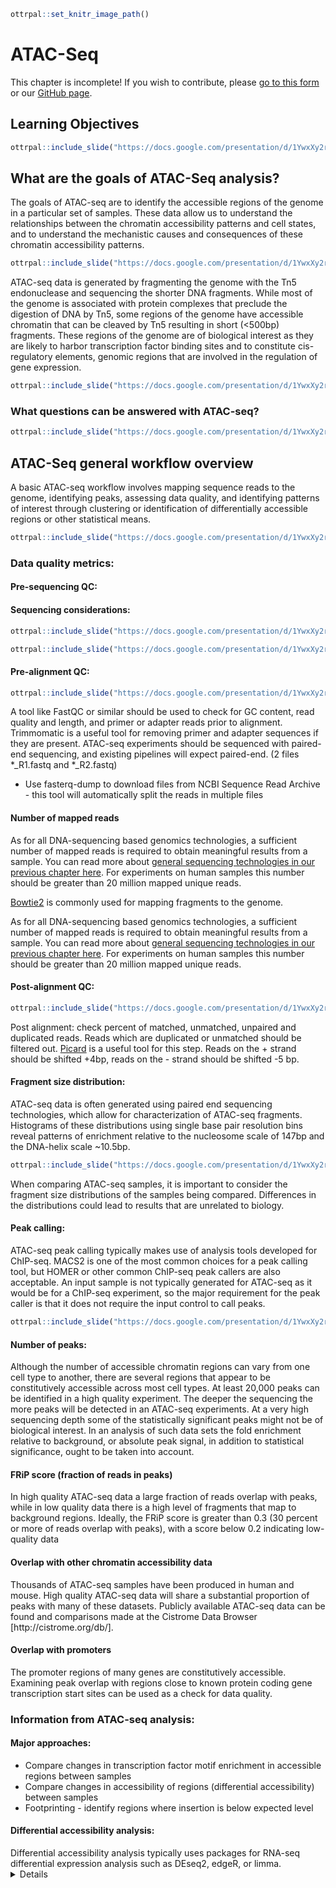 
```r
ottrpal::set_knitr_image_path()
```

# ATAC-Seq

<div class = "warning">
This chapter is incomplete! If you wish to contribute, please [go to this form](https://forms.gle/dqYgmKH8XXE2ohwD9) or our [GitHub page](https://github.com/fhdsl/Choosing_Genomics_Tools).
</div>

## Learning Objectives

```r
ottrpal::include_slide("https://docs.google.com/presentation/d/1YwxXy2rnUgbx_7B7ENH9wpDX-j6JpJz6lGVzOkjo0qY/edit#slide=id.g12890ae15d7_0_66")
```

## What are the goals of ATAC-Seq analysis?

The goals of ATAC-seq are to identify the accessible regions of the genome in a particular set of samples. These data allow us to understand the relationships between the chromatin accessibility patterns and cell states, and to understand the mechanistic causes and consequences of these chromatin accessibility patterns.  

```r
ottrpal::include_slide("https://docs.google.com/presentation/d/1YwxXy2rnUgbx_7B7ENH9wpDX-j6JpJz6lGVzOkjo0qY/edit#slide=id.g14492c87338_0_23")
```

ATAC-seq data is generated by fragmenting the genome with the Tn5 endonuclease and sequencing the shorter DNA fragments. While most of the genome is associated with protein complexes that preclude the digestion of DNA by Tn5, some regions of the genome have accessible chromatin that can be cleaved by Tn5 resulting in short (<500bp) fragments. These regions of the genome are of biological interest as they are likely to harbor transcription factor binding sites and to constitute cis-regulatory elements, genomic regions that are involved in the regulation of gene expression.


```r
ottrpal::include_slide("https://docs.google.com/presentation/d/1YwxXy2rnUgbx_7B7ENH9wpDX-j6JpJz6lGVzOkjo0qY/edit#slide=id.g15b5d73942d_0_18")
```

### What questions can be answered with ATAC-seq?

```r
ottrpal::include_slide("https://docs.google.com/presentation/d/1YwxXy2rnUgbx_7B7ENH9wpDX-j6JpJz6lGVzOkjo0qY/edit#slide=id.g1567d947351_0_0")
```

## ATAC-Seq general workflow overview

A basic ATAC-seq workflow involves mapping sequence reads to the genome, identifying peaks, assessing data quality, and identifying patterns of interest through clustering or identification of differentially accessible regions or other statistical means.

```r
ottrpal::include_slide("https://docs.google.com/presentation/d/1YwxXy2rnUgbx_7B7ENH9wpDX-j6JpJz6lGVzOkjo0qY/edit#slide=id.g15b5d73942d_0_18")
```

### Data quality metrics:

#### Pre-sequencing QC:

#### Sequencing considerations:

```r
ottrpal::include_slide("https://docs.google.com/presentation/d/1YwxXy2rnUgbx_7B7ENH9wpDX-j6JpJz6lGVzOkjo0qY/edit#slide=id.g1567d947351_0_57")
```

```r
ottrpal::include_slide("https://docs.google.com/presentation/d/1YwxXy2rnUgbx_7B7ENH9wpDX-j6JpJz6lGVzOkjo0qY/edit#slide=id.g1567d947351_0_63")
```

#### Pre-alignment QC:

```r
ottrpal::include_slide("https://docs.google.com/presentation/d/1YwxXy2rnUgbx_7B7ENH9wpDX-j6JpJz6lGVzOkjo0qY/edit#slide=id.g1567d947351_0_50")
```

A tool like FastQC or similar should be used to check for GC content, read quality and length, and primer or adapter reads prior to alignment. Trimmomatic is a useful tool for removing primer and adapter sequences if they are present. ATAC-seq experiments should be sequenced with paired-end sequencing, and existing pipelines will expect paired-end. (2 files *_R1.fastq and *_R2.fastq)

- Use fasterq-dump to download files from NCBI Sequence Read Archive - this tool will automatically split the reads in multiple files


#### Number of mapped reads

As for all DNA-sequencing based genomics technologies, a sufficient number of mapped reads is required to obtain meaningful results from a sample. You can read more about [general sequencing technologies in our previous chapter here](http://hutchdatascience.org/Choosing_Genomics_Tools/sequencing-data.html). For experiments on human samples this number should be greater than 20 million mapped unique reads.

[Bowtie2](https://bowtie-bio.sourceforge.net/index.shtml) is commonly used for mapping fragments to the genome.

As for all DNA-sequencing based genomics technologies, a sufficient number of mapped reads is required to obtain meaningful results from a sample. You can read more about [general sequencing technologies in our previous chapter here](http://hutchdatascience.org/Choosing_Genomics_Tools/sequencing-data.html). For experiments on human samples this number should be greater than 20 million mapped unique reads.

#### Post-alignment QC:

```r
ottrpal::include_slide("https://docs.google.com/presentation/d/1YwxXy2rnUgbx_7B7ENH9wpDX-j6JpJz6lGVzOkjo0qY/edit#slide=id.g1567d947351_0_50")
```

Post alignment: check percent of matched, unmatched, unpaired and duplicated reads. Reads which are duplicated or unmatched should be filtered out.
[Picard](https://broadinstitute.github.io/picard/) is a useful tool for this step.
Reads on the + strand should be shifted +4bp, reads on the - strand should be shifted -5 bp.

#### Fragment size distribution:

ATAC-seq data is often generated using paired end sequencing technologies, which allow for characterization of ATAC-seq fragments. Histograms of these distributions using single base pair resolution bins reveal patterns of enrichment relative to the nucleosome scale of 147bp and the DNA-helix scale ~10.5bp.

```r
ottrpal::include_slide("https://docs.google.com/presentation/d/1YwxXy2rnUgbx_7B7ENH9wpDX-j6JpJz6lGVzOkjo0qY/edit#slide=id.g1567d947351_0_43")
```

When comparing ATAC-seq samples, it is important to consider the fragment size distributions of the samples being compared. Differences in the distributions could lead to results that are unrelated to biology.


#### Peak calling:

ATAC-seq peak calling typically makes use of analysis tools developed for ChIP-seq. MACS2 is one of the most common choices for a peak calling tool, but HOMER or other common ChIP-seq peak callers are also acceptable.
An input sample is not typically generated for ATAC-seq as it would be for a ChIP-seq experiment, so the major requirement for the peak caller is that it does not require the input control to call peaks.

```r
ottrpal::include_slide("https://docs.google.com/presentation/d/1YwxXy2rnUgbx_7B7ENH9wpDX-j6JpJz6lGVzOkjo0qY/edit#slide=id.g15b5d73942d_0_26")
```
#### Number of peaks:

Although the number of accessible chromatin regions can vary from one cell type to another, there are several regions that appear to be constitutively accessible across most cell types. At least 20,000 peaks can be identified in a high quality experiment.  The deeper the sequencing the more peaks will be detected in an ATAC-seq experiments. At a very high sequencing depth some of the statistically significant peaks might not be of biological interest. In an analysis of such data sets the fold enrichment relative to background, or absolute peak signal, in addition to statistical significance, ought to be taken into account.

#### FRiP score (fraction of reads in peaks)

In high quality ATAC-seq data a large fraction of reads overlap with peaks, while in low quality data there is a high level of fragments that map to background regions. Ideally, the FRiP score is greater than 0.3 (30 percent or more of reads overlap with peaks), with a score below 0.2 indicating low-quality data
<Slide>

#### Overlap with other chromatin accessibility data

Thousands of ATAC-seq samples have been produced in human and mouse. High quality ATAC-seq data will share a substantial proportion of peaks with many of these datasets. Publicly available ATAC-seq data can be found and comparisons made at the Cistrome Data Browser [http://cistrome.org/db/].

#### Overlap with promoters

The promoter regions of many genes are constitutively accessible. Examining peak overlap with regions close to known protein coding gene transcription start sites can be used as a check for data quality.

### Information from ATAC-seq analysis:

#### Major approaches:

- Compare changes in transcription factor motif enrichment in accessible regions between samples
- Compare changes in accessibility of regions (differential accessibility) between samples
- Footprinting - identify regions where insertion is below expected level

#### Differential accessibility analysis:

Differential accessibility analysis typically uses packages for RNA-seq differential expression analysis such as  DEseq2, edgeR, or limma. <details here>
All three are available as R packages and can be installed using Bioconductor, a bioinformatics package manager for R. Unfortunately, there are no well-established packages for this analysis in other languages such as Python. Differential accessibility analysis is an approach with high potential, but care must be taken in processing and normalizing the data for accurate results.

#### Motif analysis:

Motif analysis in ATAC-seq is more complex than for ChIP-seq because a larger set of TFs are responsible for the emergence of chromatin accessible regions than for the binding sites of a particular TF. Nevertheless, in the analysis of differential ATAC-seq peaks motif analysis can be used to reveal the TFs related to differences between conditions. This type of analysis is most likely to be successful when the ATAC-seq between closely related conditions or cell types is being compared.

[The MEME suite](https://meme-suite.org/meme/) has a variety of tools for motif analysis available in both web and command-line versions.

#### Motif Scanning

Motif scanning is an analysis technique which identifies putative transcription factor binding sites (TFBS) which sufficiently match a given TF motif’s position-weight matrix.  PWMscan is a straightforward online tool, but not the best option for high throughput. FIMO is an alternative which can be used either on the web or the command line. This approach will identify all sites within the genome which are likely to bind a single transcription factor.

#### Motif discovery:

Homer or MEME. These tools identify overrepresented sequences within the accessible peaks, regardless of whether they match a previously defined motif.
Once the ATAC-seq peaks are determined, the next step is to search for enriched DNA sequence motifs within these regions. This is accomplished by using motif discovery algorithms such as MEME Suite, HOMER, or DREME. These tools scan the ATAC-seq peaks for overrepresented sequence patterns, which may correspond to binding sites for specific transcription factors or other regulatory elements. The motifs discovered can be compared against existing motif databases, such as JASPAR or TRANSFAC, to annotate the potential transcription factor binding sites.

#### Motif Enrichment:

These motif enrichment tools will scan through and identify matches to known motif sequences within accessible sites, and additionally will quantify whether the motif is significantly enriched compared to a control sample (input, uncommon with ATAC-seq) or a shuffled sequence to mimic background.

After identifying the enriched motifs, researchers can perform motif enrichment analysis to determine the significance of these motifs in the ATAC-seq peaks. This is often done using statistical tools like Fisher's exact test or hypergeometric test, which assess the enrichment of specific motifs compared to their background occurrence in the genome. Additionally, tools like GREAT or HOMER can be employed to perform gene ontology analysis and assess the functional relevance of the identified motifs in biological processes and pathways.

Overall, ATAC-seq motif enrichment analysis provides researchers with valuable insights into the regulatory landscape of the genome. By identifying enriched motifs within accessible chromatin regions, researchers can gain a deeper understanding of the transcriptional regulatory networks and potentially uncover novel transcription factors involved in specific biological processes or diseases. This analysis serves as a powerful tool for unraveling the intricacies of gene regulation and can pave the way for further investigations in functional genomics and therapeutic development.
Homer or MEME suite tools.

## ATAC-Seq data **strengths**:

- The ATAC-seq is easy to adopt and has been  used by many laboratories to generate high quality data for characterizing accessible chromatin in cell lines or sorted cells derived from tissues.
- In principle, ATAC-seq can identify a large proportion of cis-regulatory elements.
- In contrast to ChIP-seq, ATAC-seq does not require specific antibodies- ATAC-seq is a time-efficient protocol which requires low cell input.
- In comparison with histone modification ChIP-seq, ATAC-seq provides a higher resolution assessment of the cis-regulatory genomic regions. Histone modification ChIP-seq, in contrast, tends to be localized on nucleosomes flanking the site of interest and can spread to nucleosomes beyond the immediate flanking ones.

## ATAC-Seq data **limitations**:

- ATAC-seq does not precisely identify the  transcription factors or other chromatin associated factors that bind in or around chromatin accessible regions. This type of information needs to be inferred through analysis of transcription factor binding motif analysis or ChIP-seq data.
- Whereas ATAC-seq indicates the presence of a putative cis-regulatory element, H3K27ac ChIP-seq is able to separate accessible regions from those that are accessible and active.
- Accessible regions are not necessarily cis-regulatory regions, although many of them are.
- The genes that are regulated by cis-regulatory elements cannot be identified conclusively by ATAC-seq alone.
- ATAC-seq data can be biased, and affected by batch effects like any other genomics data type. When comparing ATAC-seq data good experimental design principles like the inclusion of biological replicates and consideration of controls, are needed for a meaningful outcome.  .

## ATAC-Seq data considerations

The nucleosome is the fundamental unit of chromatin packaging in the genome and nucleosomal DNA is far less likely to be cleaved by the Tn5 nuclease than linker DNA. When DNA is fragmented by Tn5 the positions of the endpoints relative to the nucleosomes is an important consideration. When the ends are less than 147bp apart it is likely that both ends originate from the same linker region. Longer fragments can result from cuts on opposite sides of the same nucleosome, or even opposite sides of a genomic interval that encompasses multiple nucleosomes. The short fragments are therefore most likely to be nucleosome free and provide stronger evidence for transcription factor binding sites.

As will other genomics protocols, ATAC-seq data is subject to biases introduced in the ATAC-seq protocol and in the sequencing itself. Comparison of ATAC-seq data generated in different batches, by different laboratories or using different protocols might not be directly comparable. In addition, the Tn5 endonuclease does have biases in the precise DNA sequences it can cut. This should be taken into consideration when carrying out base pair resolution analyses including footprinting analysis and analysis of the effects of sequence variants on chromatin accessibility.   

Read depth will impact ATAC-seq signal, but enzyme strength and conditions can also alter the distribution of cuts.

When using ATAC-seq data to answer biological questions it is important to understand what types of bias could impact the results. To ensure valid results the analysis needs to use appropriate statistical methods, ensure enough high quality ATAC-seq data is available, including controls, and possibly reframing the questions.


## ATAC-seq analysis tools

<div class = "warning">
This section has been written by AI ([Claude 3.7 Sonnet](https://poe.com/Claude-Sonnet-3.7)) and needs verification by experts. This is meant to give you a basic idea of the pros and cons of these tools but should ultimately be used with your own judgment.
</div>

- [MACS2](https://github.com/macs3-project/MACS)[@zhang2008model]:
  - **Pros**: widely used, handles both paired-end and single-end sequencing data, allows for differential peak calling between different samples.
  - **Cons**: assumes that all peaks have the same shape, may not be as accurate as other peak-calling tools in some cases.

- [HOMER](http://homer.ucsd.edu/homer/introduction/programs.html)[@heinz2010simple]:
  - **Pros**: includes tools for peak-calling, motif analysis, and annotation of nearby genes, user-friendly interface, handles both paired-end and single-end sequencing data.
  - **Cons**: may not be as accurate as other peak-calling tools in some cases.

- [ATACseqQC](https://bioconductor.org/packages/release/bioc/html/ATACseqQC.html)[@schep2017chromvar]:
  - **Pros:** provides several metrics and plots for evaluating data quality, identifies potential issues with data such as batch effects, sequencing depth, and library complexity.
  - **Cons**: does not perform peak-calling or downstream analysis.

- [deeptools](https://deeptools.readthedocs.io/en/develop/)[@ramirez2016deeptools2]:
  - **Pros**: includes tools for normalization, visualization, and comparison of ATAC-seq data, generates heatmaps, profiles, and other plots for visualizing chromatin accessibility.
  - **Cons**: may require some programming skills to use effectively.

- [DFilter](https://reggenlab.github.io/DFilter/tutorial.html) [@ghavi2019highly]:
  - **Pros**: uses a deep learning approach to predict the likelihood of a genomic region being an ATAC-seq peak, can handle both paired-end and single-end sequencing data, has been shown to outperform other peak-calling tools in some cases.
  - **Cons**: may require more computational resources than other tools.

## Additional tutorials and tools

<div class = "warning">
This section has been written by AI ([Claude 3.7 Sonnet](https://poe.com/Claude-Sonnet-3.7)) and needs verification by experts. This is meant to give you a basic idea of the pros and cons of these tools but should ultimately be used with your own judgment.
</div>

- [MACS2](https://github.com/macs3-project/MACS)[@zhang2008model]:
  - **Pros**: widely used, handles both paired-end and single-end sequencing data, allows for differential peak calling between different samples.
  - **Cons**: assumes that all peaks have the same shape, may not be as accurate as other peak-calling tools in some cases.

- [HOMER](http://homer.ucsd.edu/homer/introduction/programs.html)[@heinz2010simple]:
  - **Pros**: includes tools for peak-calling, motif analysis, and annotation of nearby genes, user-friendly interface, handles both paired-end and single-end sequencing data.
  - **Cons**: may not be as accurate as other peak-calling tools in some cases.

- [ATACseqQC](https://bioconductor.org/packages/release/bioc/html/ATACseqQC.html)[@schep2017chromvar]:
  - **Pros:** provides several metrics and plots for evaluating data quality, identifies potential issues with data such as batch effects, sequencing depth, and library complexity.
  - **Cons**: does not perform peak-calling or downstream analysis.

- [deeptools](https://deeptools.readthedocs.io/en/develop/)[@ramirez2016deeptools2]:
  - **Pros**: includes tools for normalization, visualization, and comparison of ATAC-seq data, generates heatmaps, profiles, and other plots for visualizing chromatin accessibility.
  - **Cons**: may require some programming skills to use effectively.

- [DFilter](https://reggenlab.github.io/DFilter/tutorial.html) [@ghavi2019highly]:
  - **Pros**: uses a deep learning approach to predict the likelihood of a genomic region being an ATAC-seq peak, can handle both paired-end and single-end sequencing data, has been shown to outperform other peak-calling tools in some cases.
  - **Cons**: may require more computational resources than other tools.

## Additional tutorials and tools

- [A Galaxy based tutorial for ATAC-seq](https://training.galaxyproject.org/training-material/topics/epigenetics/tutorials/atac-seq/tutorial.html) - Galaxy is a good recommendation for those new to informatics who would like a cloud-based GUI option to use for the analysis of their data.
- [MACS - Model-based analysis for ChIP-Seq](https://macs3-project.github.io/MACS/) - A command line tool for the identification of transcription factor binding sites. Can be used with ChIP-seq or ATAC-seq.
- [CHIPS](https://github.com/liulab-dfci/CHIPS) - A Snakemake pipeline for quality control and reproducible processing of chromatin profiling data. This tool will require some snakemake and coding knowledge. For more recommendations about coding see our later chapter about [general data analysis tools]().
- [Cistrome DB](http://cistrome.org/db/#/) - a visual tool to allow you to browse your ATAC-seq data.
- [SELMA - Simplex Encoded Linear Model for Accessible Chromatin](https://github.com/zang-lab/SELMA) - SELMA is a python based tool for the assessment of biases in Chromatin based data.  

## Online Visualization tools

- [Cistrome DB](http://cistrome.org/db/#/) - a visual tool to allow you to browse your ATAC-seq data.
- [UCSC Xena](http://xena.ucsc.edu/) is a web-based visualization tool for multi-omic data and associated clinical and phenotypic annotations. It can be used with ATAC-seq data.
- [Integrative Genomics Viewer (IGV)](https://software.broadinstitute.org/software/igv/) is a track-based browser for interactively exploring genomic data mapped to a reference genome.

## More resources about ATAC-seq data

- [ATAC-seq overview from Galaxy](https://training.galaxyproject.org/training-material/topics/epigenetics/tutorials/atac-seq/slides.html#1) - these slides explain the overarching concepts of ATAC-seq.
- [ATAC seq guidelines from Harvard](https://github.com/harvardinformatics/ATAC-seq) - this workflow runs through step by step how to analysis ATAC-seq data and what different parameters mean.
- [ATAC-seq review](https://genomebiology.biomedcentral.com/articles/10.1186/s13059-020-1929-3) - this paper gives a great overview of ATAC-seq data and step by step what needs to be considered.
- [Identifying and mitigating bias in chromatin](https://www.ncbi.nlm.nih.gov/pmc/articles/PMC4473780/)
- [CHIP Snakemake pipeline for analyzing ChIP-seq and chromatin accessibility data](https://f1000research.com/articles/10-517)
- [Paper on bias in DNase-seq footprinting analysis and fragment size effects, similar comments apply to ATAC-seq](https://www.ncbi.nlm.nih.gov/pmc/articles/PMC4018771/)
- [SELMA Method for evaluating footprint bias in ATAC-seq](https://www.ncbi.nlm.nih.gov/pmc/articles/PMC9492688/)
